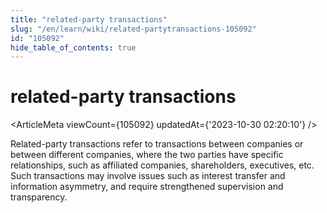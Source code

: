```yaml
---
title: "related-party transactions"
slug: "/en/learn/wiki/related-partytransactions-105092"
id: "105092"
hide_table_of_contents: true
---
```



<Breadcrumbs current="related-party transactions" />

# related-party transactions

<ArticleMeta viewCount={105092} updatedAt={'2023-10-30 02:20:10'} />
<div className='border-solid border-b border-t-0 my-4 border-[var(--ifm-color-gray-300)]' />

Related-party transactions refer to transactions between companies or between different companies, where the two parties have specific relationships, such as affiliated companies, shareholders, executives, etc. Such transactions may involve issues such as interest transfer and information asymmetry, and require strengthened supervision and transparency.
